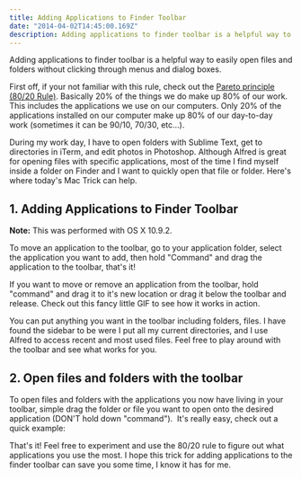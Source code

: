 ```yaml
---
title: Adding Applications to Finder Toolbar
date: "2014-04-02T14:45:00.169Z"
description: Adding applications to finder toolbar is a helpful way to easily open files and folders without clicking through menus and dialog boxes.
---
```


Adding applications to finder toolbar is a helpful way to easily open files and folders without clicking through menus and dialog boxes.

First off, if your not familiar with this rule, check out the <a title="Read about the Pareto principle on Wikipedia" href="http://en.wikipedia.org/wiki/Pareto_principle" target="_blank" rel="noopener">Pareto principle (80/20 Rule)</a>. Basically 20% of the things we do make up 80% of our work. This includes the applications we use on our computers. Only 20% of the applications installed on our computer make up 80% of our day-to-day work (sometimes it can be 90/10, 70/30, etc...).

During my work day, I have to open folders with Sublime Text, get to directories in iTerm, and edit photos in Photoshop. Although Alfred is great for opening files with specific applications, most of the time I find myself inside a folder on Finder and I want to quickly open that file or folder. Here's where today's Mac Trick can help.

## 1. Adding Applications to Finder Toolbar

**Note:** This was performed with OS X 10.9.2.

To move an application to the toolbar, go to your application folder, select the application you want to add, then hold "Command" and drag the application to the toolbar, that's it!

If you want to move or remove an application from the toolbar, hold "command" and drag it to it's new location or drag it below the toolbar and release. Check out this fancy little GIF to see how it works in action.

You can put anything you want in the toolbar including folders, files. I have found the sidebar to be were I put all my current directories, and I use Alfred to access recent and most used files. Feel free to play around with the toolbar and see what works for you.

## 2. Open files and folders with the toolbar

To open files and folders with the applications you now have living in your toolbar, simple drag the folder or file you want to open onto the desired application (DON'T hold down "command").  It's really easy, check out a quick example:

That's it! Feel free to experiment and use the 80/20 rule to figure out what applications you use the most. I hope this trick for adding applications to the finder toolbar can save you some time, I know it has for me.
